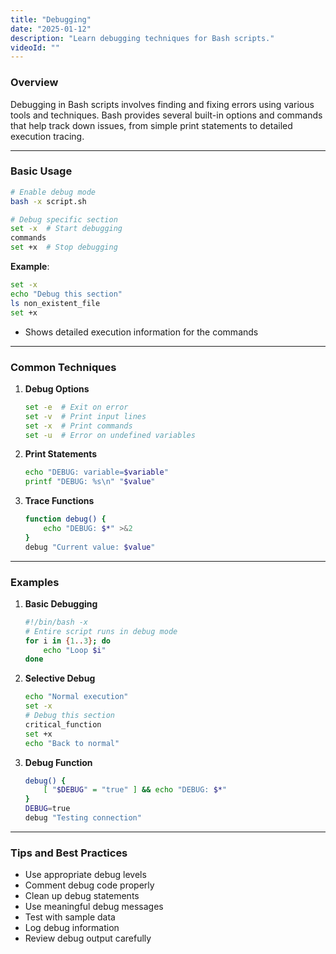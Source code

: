 ```yaml
---
title: "Debugging"
date: "2025-01-12"
description: "Learn debugging techniques for Bash scripts."
videoId: ""
---
```


### Overview

Debugging in Bash scripts involves finding and fixing errors using various tools and techniques. Bash provides several built-in options and commands that help track down issues, from simple print statements to detailed execution tracing.

---

### Basic Usage

```bash
# Enable debug mode
bash -x script.sh

# Debug specific section
set -x  # Start debugging
commands
set +x  # Stop debugging
```

**Example**:
```bash
set -x
echo "Debug this section"
ls non_existent_file
set +x
```
- Shows detailed execution information for the commands

---

### Common Techniques

1. **Debug Options**  
   ```bash
   set -e  # Exit on error
   set -v  # Print input lines
   set -x  # Print commands
   set -u  # Error on undefined variables
   ```

2. **Print Statements**  
   ```bash
   echo "DEBUG: variable=$variable"
   printf "DEBUG: %s\n" "$value"
   ```

3. **Trace Functions**  
   ```bash
   function debug() {
       echo "DEBUG: $*" >&2
   }
   debug "Current value: $value"
   ```

---

### Examples

1. **Basic Debugging**  
   ```bash
   #!/bin/bash -x
   # Entire script runs in debug mode
   for i in {1..3}; do
       echo "Loop $i"
   done
   ```

2. **Selective Debug**  
   ```bash
   echo "Normal execution"
   set -x
   # Debug this section
   critical_function
   set +x
   echo "Back to normal"
   ```

3. **Debug Function**  
   ```bash
   debug() {
       [ "$DEBUG" = "true" ] && echo "DEBUG: $*"
   }
   DEBUG=true
   debug "Testing connection"
   ```

---

### Tips and Best Practices

- Use appropriate debug levels
- Comment debug code properly
- Clean up debug statements
- Use meaningful debug messages
- Test with sample data
- Log debug information
- Review debug output carefully